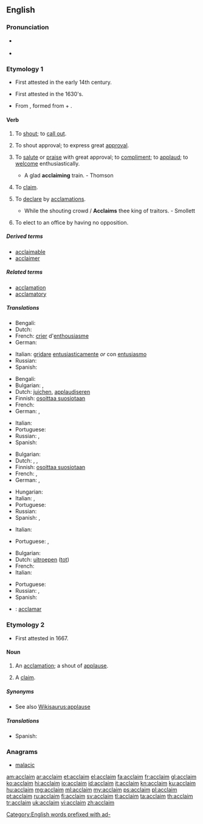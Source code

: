 ==English==

===Pronunciation===
* {{a|US}} {{IPA|/ə.ˈkleɪm/}}
* {{rhymes|eɪm}}

===Etymology 1===
* First attested in the early 14th century.
* {{sense|to applaud}} First attested in the 1630's.
* From {{etyl|la|en}} {{term|acclamo|acclāmō|raise a cry at; applaud|lang=la}}, formed from {{term|ad-|lang=la}} + {{term|clamo|clāmō|cry out, shout|lang=la}}.

====Verb====
{{en-verb}}

# {{context|transitive}} To [[shout]]; to [[call out]].
# {{context|intransitive}} To shout approval; to express great [[approval]].
# {{context|transitive}} {{rare}} To [[salute]] or [[praise]] with great approval; to [[compliment]]; to [[applaud]]; to [[welcome]] enthusiastically.
#* A glad '''acclaiming''' train. - Thomson
# {{context|transitive|obsolete}} To [[claim]].
# {{context|transitive}} To [[declare]] by [[acclamations]].
#* While the shouting crowd / '''Acclaims''' thee king of traitors. - Smollett
# {{context|Canada|politics}} To elect to an office by having no opposition.

=====Derived terms=====
* [[acclaimable]]
* [[acclaimer]]

=====Related terms=====
* [[acclamation]]
* [[acclamatory]]

=====Translations=====
{{trans-top|to shout}}
* Bengali: {{t-|bn|চিৎকার করা|sc=Beng}}
* Dutch: {{t+|nl|uitroepen}}
* French: [[crier]] d'[[enthousiasme]]
* German: {{t|de|zujubeln}}
{{trans-mid}}
* Italian: [[gridare]] [[entusiasticamente]] ''or'' con [[entusiasmo]]
* Russian: {{t|ru|кричать|tr=kričátʹ|sc=Cyrl}} {{qualifier|shout}}
* Spanish: {{t+|es|gritar}}
{{trans-bottom}}

{{trans-top|to shout applause}}
* Bengali: {{t-|bn|প্রশংসাধ্বনি|sc=Beng}}
* Bulgarian: {{t+|bg|акламирам}},  {{t-|bg|одобрявам бурно}}
* Dutch: [[juichen]], [[applaudiseren]]
* Finnish: [[osoittaa suosiotaan]]
* French: {{t+|fr|acclamer}}
* German: {{t+|de|applaudieren}}, {{t+|de|klatschen}}
{{trans-mid}}
* Italian: {{t+|it|acclamare}}
* Portuguese: {{t+|pt|aclamar}}
* Russian: {{t|ru|приветствовать|tr=privétstvovatʹ|sc=Cyrl}} {{qualifier|шу́мно}}, {{t|ru|одобрять|tr=odobrjátʹ|sc=Cyrl}} {{qualifier|бу́рно}}
* Spanish: {{t+|es|aclamar}}
{{trans-bottom}}

{{trans-top|to applaud}}
* Bulgarian: {{t+|bg|аплодирам}}
* Dutch: {{t+|nl|toejuichen}}, {{t+|nl|prijzen}}, {{t+|nl|loven}}
* Finnish: [[osoittaa suosiotaan]]
* French: {{t+|fr|acclamer}}, {{t+|fr|applaudir}}
* German: {{t+|de|applaudieren}}, {{t+|de|klatschen}}
{{trans-mid}}
* Hungarian: {{t+|hu|megtapsol}}
* Italian: {{t+|it|acclamare}}, {{t+|it|applaudire}}
* Portuguese: {{t+|pt|aclamar}}
* Russian: {{t|ru|аплодировать|tr=aplodírovatʹ|sc=Cyrl}}
* Spanish: {{t+|es|aclamar}}, {{t+|es|aplaudir}}
{{trans-bottom}}

{{trans-top|to claim}}
* Italian: {{t+|it|reclamare}}
{{trans-mid}}
* Portuguese: {{t+|pt|clamar}}, {{t+|pt|reclamar}}
{{trans-bottom}}

{{trans-top|to declare by acclamations}}
* Bulgarian: {{t+|bg|провъзгласявам}}
* Dutch: [[uitroepen]] ([[tot]])
* French: {{t+|fr|déclamer}}
* Italian: {{t+|it|acclamare}}
{{trans-mid}}
* Portuguese: {{t+|pt|aclamar}}
* Russian: {{t|ru|провозглашать|tr=provozglašátʹ|sc=Cyrl}} {{impf}}, {{t|ru|провозгласить|tr=provozglasítʹ|sc=Cyrl}} {{pf.}}
* Spanish: {{t+|es|aclamar}}
{{trans-bottom}}

{{checktrans}}
* {{ttbc|ia}}: [[acclamar]]

===Etymology 2===
* First attested in 1667.

====Noun====
{{en-noun}}

# {{context|poetic}} An [[acclamation]]; a shout of [[applause]].
# {{context|obsolete}} A [[claim]].

=====Synonyms=====
* See also [[Wikisaurus:applause]]

=====Translations=====
{{trans-top|acclamation}}
* Spanish: {{t-|es|aclamación|f}}
{{trans-mid}}
{{trans-bottom}}

===Anagrams===
* [[malacic#English|malacic]]

[[Category:English words prefixed with ad-]]

[[am:acclaim]]
[[ar:acclaim]]
[[et:acclaim]]
[[el:acclaim]]
[[fa:acclaim]]
[[fr:acclaim]]
[[gl:acclaim]]
[[ko:acclaim]]
[[hi:acclaim]]
[[io:acclaim]]
[[id:acclaim]]
[[it:acclaim]]
[[kn:acclaim]]
[[ku:acclaim]]
[[hu:acclaim]]
[[mg:acclaim]]
[[ml:acclaim]]
[[my:acclaim]]
[[ps:acclaim]]
[[pl:acclaim]]
[[pt:acclaim]]
[[ru:acclaim]]
[[fi:acclaim]]
[[sv:acclaim]]
[[tl:acclaim]]
[[ta:acclaim]]
[[th:acclaim]]
[[tr:acclaim]]
[[uk:acclaim]]
[[vi:acclaim]]
[[zh:acclaim]]